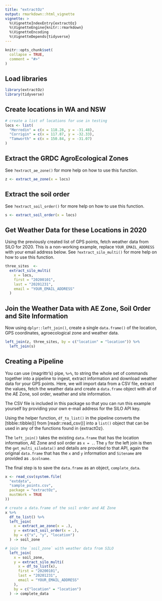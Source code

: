 ```yaml
---
title: "extractOz"
output: rmarkdown::html_vignette
vignette: >
  %\VignetteIndexEntry{extractOz}
  %\VignetteEngine{knitr::rmarkdown}
  %\VignetteEncoding
  %\VignetteDepends{tidyverse}
---
```


```r
knitr::opts_chunk$set(
  collapse = TRUE,
  comment = "#>"
)
```

## Load libraries

```r
library(extractOz)
library(tidyverse)
```

## Create locations in WA and NSW

```r
# create a list of locations for use in testing
locs <- list(
  "Merredin" = c(x = 118.28, y = -31.48),
  "Corrigin" = c(x = 117.87, y = -32.33),
  "Tamworth" = c(x = 150.84, y = -31.07)
)
```

## Extract the GRDC AgroEcological Zones

See `?extract_ae_zone()` for more help on how to use this function.

```r
z <- extract_ae_zone(x = locs)
```

## Extract the soil order

See `?extract_soil_order()` for more help on how to use this function.

```r
s <- extract_soil_order(x = locs)
```

## Get Weather Data for these Locations in 2020

Using the previously created list of GPS points, fetch weather data from SILO for 2020.
This is a non-working example, replace `YOUR_EMAIL_ADDRESS` with your email address below.
See `?extract_silo_multi()` for more help on how to use this function.

```r
three_sites  <-
  extract_silo_multi(
    x = locs,
    first = "20200101",
    last = "20201231",
    email = "YOUR_EMAIL_ADDRESS"
  )
```

## Join the Weather Data with AE Zone, Soil Order and Site Information

Now using `dplyr::left_join()`, create a single `data.frame()` of the location, GPS coordinates, agroecological zone and weather data.

```r
left_join(z, three_sites, by = c("location" = "location")) %>%
  left_join(s)
```

## Creating a Pipeline

You can use {magrittr's} pipe, `%>%`, to string the whole set of commands together into a pipeline to ingest, extract information and download weather data for your GPS points.
Here, we will import data from a CSV file, extract the values, fetch the weather data and create a `data.frame` object with all of the AE Zone, soil order, weather and site information.

The CSV file is included in this package so that you can run this example yourself by providing your own e-mail address for the SILO API key.

Using the helper function, `df_to_list()` in the pipeline converts the [tibble::tibble()] from [readr::read_csv()] into a `list()` object that can be used in any of the functions found in {extractOz}.

The `left_join()` takes the existing `data.frame` that has the location information, AE Zone and soil order as `x = .`.
The `y` for the left join is then the `get_multi_silodata()` and details are provided to that API, again the original `data.frame` that has the `x` and `y` information and `Sitename` are provided as `.$colname`.

The final step is to save the `data.frame` as an object, `complete_data`.

```r
x <- read_csv(system.file(
  "extdata",
  "sample_points.csv",
  package = "extractOz",
  mustWork = TRUE
))

# create a data.frame of the soil order and AE Zone
x %>%
  df_to_list() %>%
  left_join(
    x = extract_ae_zone(x = .),
    y = extract_soil_order(x = .),
    by = c("x", "y", "location")
  ) -> soil_zone

# join the `soil_zone` with weather data from SILO
  left_join(
    x = soil_zone,
    y = extract_silo_multi(
      x = df_to_list(x),
      first = "20200101",
      last = "20201231",
      email = "YOUR_EMAIL_ADDRESS"
    ),
    by = c("location" = "location")
  ) -> complete_data
```

